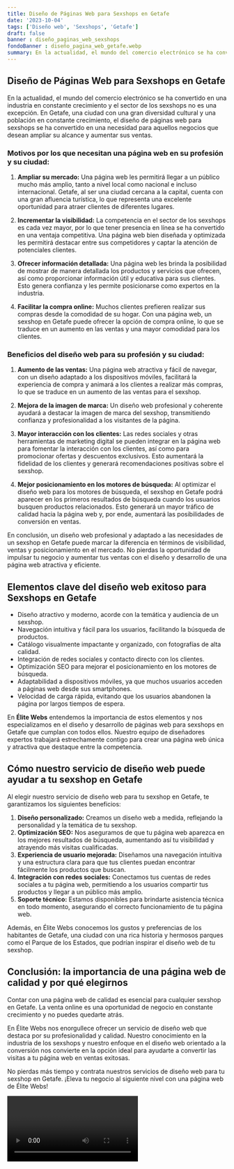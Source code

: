 ```yaml
---
title: Diseño de Páginas Web para Sexshops en Getafe
date: '2023-10-04'
tags: ['Diseño web', 'Sexshops', 'Getafe']
draft: false
banner : diseño_paginas_web_sexshops
fondoBanner : diseño_pagina_web_getafe.webp
summary: En la actualidad, el mundo del comercio electrónico se ha convertido en una industria en constante crecimiento y el sector de los sexshops no es una excepción. En Getafe, una ciudad con una gran diversidad cultural y una población en constante crecimiento, el diseño de páginas web para sexshops se ha convertido en una necesidad para aquellos negocios que desean ampliar su alcance y aumentar sus ventas.
---
```


## Diseño de Páginas Web para Sexshops en Getafe

En la actualidad, el mundo del comercio electrónico se ha convertido en una industria en constante crecimiento y el sector de los sexshops no es una excepción. En Getafe, una ciudad con una gran diversidad cultural y una población en constante crecimiento, el diseño de páginas web para sexshops se ha convertido en una necesidad para aquellos negocios que desean ampliar su alcance y aumentar sus ventas.

### Motivos por los que necesitan una página web en su profesión y su ciudad:

1. **Ampliar su mercado:** Una página web les permitirá llegar a un público mucho más amplio, tanto a nivel local como nacional e incluso internacional. Getafe, al ser una ciudad cercana a la capital, cuenta con una gran afluencia turística, lo que representa una excelente oportunidad para atraer clientes de diferentes lugares.

2. **Incrementar la visibilidad:** La competencia en el sector de los sexshops es cada vez mayor, por lo que tener presencia en línea se ha convertido en una ventaja competitiva. Una página web bien diseñada y optimizada les permitirá destacar entre sus competidores y captar la atención de potenciales clientes.

3. **Ofrecer información detallada:** Una página web les brinda la posibilidad de mostrar de manera detallada los productos y servicios que ofrecen, así como proporcionar información útil y educativa para sus clientes. Esto genera confianza y les permite posicionarse como expertos en la industria.

4. **Facilitar la compra online:** Muchos clientes prefieren realizar sus compras desde la comodidad de su hogar. Con una página web, un sexshop en Getafe puede ofrecer la opción de compra online, lo que se traduce en un aumento en las ventas y una mayor comodidad para los clientes.

### Beneficios del diseño web para su profesión y su ciudad:

1. **Aumento de las ventas:** Una página web atractiva y fácil de navegar, con un diseño adaptado a los dispositivos móviles, facilitará la experiencia de compra y animará a los clientes a realizar más compras, lo que se traduce en un aumento de las ventas para el sexshop.

2. **Mejora de la imagen de marca:** Un diseño web profesional y coherente ayudará a destacar la imagen de marca del sexshop, transmitiendo confianza y profesionalidad a los visitantes de la página.

3. **Mayor interacción con los clientes:** Las redes sociales y otras herramientas de marketing digital se pueden integrar en la página web para fomentar la interacción con los clientes, así como para promocionar ofertas y descuentos exclusivos. Esto aumentará la fidelidad de los clientes y generará recomendaciones positivas sobre el sexshop.

4. **Mejor posicionamiento en los motores de búsqueda:** Al optimizar el diseño web para los motores de búsqueda, el sexshop en Getafe podrá aparecer en los primeros resultados de búsqueda cuando los usuarios busquen productos relacionados. Esto generará un mayor tráfico de calidad hacia la página web y, por ende, aumentará las posibilidades de conversión en ventas.

En conclusión, un diseño web profesional y adaptado a las necesidades de un sexshop en Getafe puede marcar la diferencia en términos de visibilidad, ventas y posicionamiento en el mercado. No pierdas la oportunidad de impulsar tu negocio y aumentar tus ventas con el diseño y desarrollo de una página web atractiva y eficiente.

<GifSeo />

<Cta />

## Elementos clave del diseño web exitoso para Sexshops en Getafe

- Diseño atractivo y moderno, acorde con la temática y audiencia de un sexshop.
- Navegación intuitiva y fácil para los usuarios, facilitando la búsqueda de productos.
- Catálogo visualmente impactante y organizado, con fotografías de alta calidad.
- Integración de redes sociales y contacto directo con los clientes.
- Optimización SEO para mejorar el posicionamiento en los motores de búsqueda.
- Adaptabilidad a dispositivos móviles, ya que muchos usuarios acceden a páginas web desde sus smartphones.
- Velocidad de carga rápida, evitando que los usuarios abandonen la página por largos tiempos de espera.

En **Élite Webs** entendemos la importancia de estos elementos y nos especializamos en el diseño y desarrollo de páginas web para sexshops en Getafe que cumplan con todos ellos. Nuestro equipo de diseñadores expertos trabajará estrechamente contigo para crear una página web única y atractiva que destaque entre la competencia.

## Cómo nuestro servicio de diseño web puede ayudar a tu sexshop en Getafe

Al elegir nuestro servicio de diseño web para tu sexshop en Getafe, te garantizamos los siguientes beneficios:

1. **Diseño personalizado:** Creamos un diseño web a medida, reflejando la personalidad y la temática de tu sexshop.
2. **Optimización SEO:** Nos aseguramos de que tu página web aparezca en los mejores resultados de búsqueda, aumentando así tu visibilidad y atrayendo más visitas cualificadas.
3. **Experiencia de usuario mejorada:** Diseñamos una navegación intuitiva y una estructura clara para que tus clientes puedan encontrar fácilmente los productos que buscan.
4. **Integración con redes sociales:** Conectamos tus cuentas de redes sociales a tu página web, permitiendo a los usuarios compartir tus productos y llegar a un público más amplio.
5. **Soporte técnico:** Estamos disponibles para brindarte asistencia técnica en todo momento, asegurando el correcto funcionamiento de tu página web.

Además, en Élite Webs conocemos los gustos y preferencias de los habitantes de Getafe, una ciudad con una rica historia y hermosos parques como el Parque de los Estados, que podrían inspirar el diseño web de tu sexshop.

## Conclusión: la importancia de una página web de calidad y por qué elegirnos

Contar con una página web de calidad es esencial para cualquier sexshop en Getafe. La venta online es una oportunidad de negocio en constante crecimiento y no puedes quedarte atrás.

En Élite Webs nos enorgullece ofrecer un servicio de diseño web que destaca por su profesionalidad y calidad. Nuestro conocimiento en la industria de los sexshops y nuestro enfoque en el diseño web orientado a la conversión nos convierte en la opción ideal para ayudarte a convertir las visitas a tu página web en ventas exitosas.

No pierdas más tiempo y contrata nuestros servicios de diseño web para tu sexshop en Getafe. ¡Eleva tu negocio al siguiente nivel con una página web de Élite Webs!

<Video />

<CtaBot job='Sexshops' city='Getafe'/>

<Gmaps query='Getafe+españa+maps' />